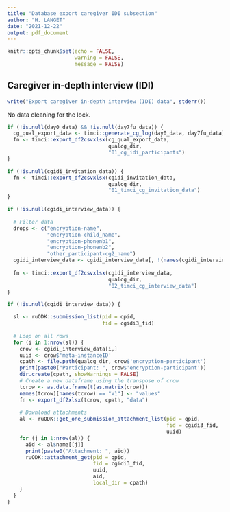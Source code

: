 ```yaml
---
title: "Database export caregiver IDI subsection"
author: "H. LANGET"
date: "2021-12-22"
output: pdf_document
---
```


```r
knitr::opts_chunk$set(echo = FALSE,
                      warning = FALSE,
                      message = FALSE)
```

## Caregiver in-depth interview (IDI)

```r
write("Export caregiver in-depth interview (IDI) data", stderr())
```

No data cleaning for the lock.

```r
if (!is.null(day0_data) && !is.null(day7fu_data)) {
  cg_qual_export_data <- timci::generate_cg_log(day0_data, day7fu_data)
  fn <- timci::export_df2csvxlsx(cg_qual_export_data,
                                 qualcg_dir,
                                 "01_cg_idi_participants")
}
```

```r
if (!is.null(cgidi_invitation_data)) {
  fn <- timci::export_df2csvxlsx(cgidi_invitation_data,
                                 qualcg_dir,
                                 "01_timci_cg_invitation_data")
}
```

```r
if (!is.null(cgidi_interview_data)) {
  
  # Filter data
  drops <- c("encryption-name",
             "encryption-child_name",
             "encryption-phonenb1",
             "encryption-phonenb2",
             "other_participant-cg2_name")
  cgidi_interview_data <- cgidi_interview_data[, !(names(cgidi_interview_data) %in% drops)]
  
  fn <- timci::export_df2csvxlsx(cgidi_interview_data,
                                 qualcg_dir,
                                 "02_timci_cg_interview_data")
}
```

```r
if (!is.null(cgidi_interview_data)) {

  sl <- ruODK::submission_list(pid = qpid,
                               fid = cgidi3_fid)
  
  # Loop on all rows
  for (i in 1:nrow(sl)) {
    crow <- cgidi_interview_data[i,]
    uuid <- crow$'meta-instanceID'
    cpath <- file.path(qualcg_dir, crow$'encryption-participant')
    print(paste0("Participant: ", crow$'encryption-participant'))
    dir.create(cpath, showWarnings = FALSE)
    # Create a new dataframe using the transpose of crow
    tcrow <- as.data.frame(t(as.matrix(crow)))
    names(tcrow)[names(tcrow) == "V1"] <- "values"
    fn <- export_df2xlsx(tcrow, cpath, "data")
    
    # Download attachments
    al <- ruODK::get_one_submission_attachment_list(pid = qpid,
                                                    fid = cgidi3_fid,
                                                    uuid)
    for (j in 1:nrow(al)) {
      aid <- al$name[[j]]
      print(paste0("Attachment: ", aid))
      ruODK::attachment_get(pid = qpid,
                            fid = cgidi3_fid,
                            uuid, 
                            aid,
                            local_dir = cpath)
    }
  }
}
```
